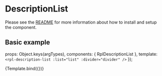 
<Meta title="Molecules/DescriptionList" />

# DescriptionList
Please see the [README](https://github.com/dpc-sdp/ripple/blob/master/packages/components/Molecules/DescriptionList/README.md) for more information about how to install and setup the component.

## Basic example

  props: Object.keys(argTypes),
  components: { RplDescriptionList },
  template: `<rpl-description-list :list="list" :divider="divider" />`
});

<Canvas>
  <Story
    name="DescriptionList"
    args={{
      list: [
        { term: 'List Item 1', description: 'Description' },
        { term: 'List Item 2', description: 'Description 2' },
        { term: 'List Item 3', description: 'Description 3' }
      ],
      divider: ':'
    }}
  >
    {Template.bind({})}
  </Story>
</Canvas>

<ArgsTable of={RplDescriptionList} />

